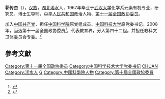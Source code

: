 '''郭传杰'''（{{bd|1944年||}}），[[汉族|汉族]]，[[湖北|湖北]][[浠水|浠水]]人，1967年毕业于[[武汉大学|武汉大学]]化学系元素有机专业，研究员，博士生导师，[[中华人民共和国|中华人民共和国]]政治人物、[[第十一届全国政协委员|第十一届全国政协委员]]。

加入[[中国共产党|中国共产党]]，担任[[中国科学院|中国科学院]]原党组成员、[[中国科技大学|中国科技大学]]原党委书记。2008年，当选第十一届全国政协委员<ref>{{cite news|title=第十一届全国政协委员名单|url=http://www.indaa.com.cn/zt/2009qglh/zxzs/200903/t20090303_127573.html|accessdate=2013-04-09|newspaper=新华社北京1月25日电 中国人民政治协商会议第十一届全国委员会委员名单(共2237人，2008年1月25日政协第十届全国委员会常务委员会第二十次会议通过)|date=2008年1月25日|deadurl=yes|archiveurl=https://web.archive.org/web/20130928014403/http://www.indaa.com.cn/zt/2009qglh/zxzs/200903/t20090303_127573.html|archivedate=2013年9月28日}}</ref>，代表教育界，分入第四十二组。并担任教科文卫体委员会专委。<ref>{{cite news|title=全国政协信息-郭传杰|url=http://www.cppcc.gov.cn/CMS/wylibary/showJcwyxtInfoWylibary.action?tabJcwyxt.guid=11W0014500&wytype=wjwy|accessdate=2013-04-11|newspaper=全国政协委员会|archive-date=2019-06-10|archive-url=https://web.archive.org/web/20190610042046/http://www.cppcc.gov.cn/CMS/wylibary/showJcwyxtInfoWylibary.action?tabJcwyxt.guid=11W0014500&wytype=wjwy|dead-url=no}}</ref>

==參考文獻==
{{reflist}}
{{中国政治人物小作品}}

[[Category:第十一届全国政协委员|Category:第十一届全国政协委员]]
[[Category:中国科学技术大学党委书记|Category:中国科学技术大学党委书记]]
[[Category:郭姓|CHUAN]]
[[Category:浠水人|Category:浠水人]]
[[Category:武汉大学校友|G]]
[[Category:中國科學院人物|Category:中國科學院人物]]
[[Category:第十屆全國政協委員|Category:第十屆全國政協委員]]